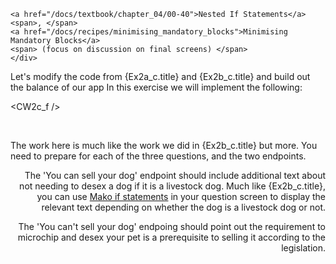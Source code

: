 
    <a href="/docs/textbook/chapter_04/00-40">Nested If Statements</a>
    <span>, </span>
    <a href="/docs/recipes/minimising_mandatory_blocks">Minimising Mandatory Blocks</a>
    <span> (focus on discussion on final screens) </span>
    </div>

Let's modify the code from {Ex2a_c.title} and {Ex2b_c.title} and
build out the balance of our app
In this exercise we will implement the following:

<CW2c_f />

<DisplayImage imageURL='/img/coding_exercises/max.jpeg' align='right' size='10%' caption="This is Max. Max doesn't want to be sold" />
<p>&nbsp;</p>
The work here is much like the work we did in {Ex2b_c.title} but more.  You need
to prepare <DisplayGlossaryItem item='questionblock' plural /> for each of the
three questions, and the two endpoints.

The 'You can sell your dog' endpoint should include additional text about not needing
to desex a dog if it is a livestock dog.  Much like {Ex2b_c.title}, you can use
[Mako if statements](/docs/textbook/chapter_04/00-50) in your question screen to 
display the relevant text depending on whether the dog is a livestock dog or not.

The 'You can't sell your dog' endpoing should point out the requirement to microchip
and desex your pet is a prerequisite to selling it according to the legislation.

